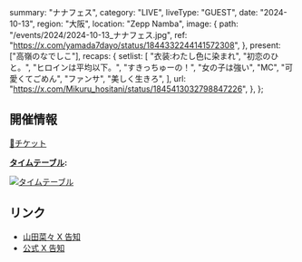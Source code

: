   summary: "ナナフェス",
  category: "LIVE",
  liveType: "GUEST",
  date: "2024-10-13",
  region: "大阪",
  location: "Zepp Namba",
  image: {
    path: "/events/2024/2024-10-13_ナナフェス.jpg",
    ref: "https://x.com/yamada7dayo/status/1844332244141572308",
  },
  present: ["高嶺のなでしこ"],
  recaps: {
    setlist: [
      "衣装:わたし色に染まれ",
      "初恋のひと。",
      "ヒロインは平均以下。",
      "すきっちゅーの！",
      "女の子は強い",
      "MC",
      "可愛くてごめん",
      "ファンサ",
      "美しく生きろ",
    ],
    url: "https://x.com/Mikuru_hositani/status/1845413032798847226",
  },
};

## 開催情報

[🎫チケット](https://ticketdive.com/event/nanafes1013)

**[タイムテーブル](https://x.com/yamada7dayo/status/1841432967576719804):**

[![タイムテーブル](/events/2024/2024-10-13_ナナフェス_タイムテーブル.jpg)](/events/2024/2024-10-13_ナナフェス_タイムテーブル.jpg)

## リンク

- [山田菜々 X 告知](https://x.com/yamada7dayo/status/1827705383206695080)
- [公式 X 告知](https://x.com/takanenofficial/status/1828321601592717819)
